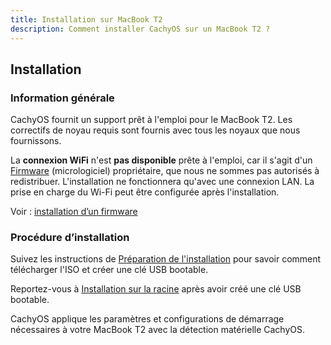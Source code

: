 ```yaml
---
title: Installation sur MacBook T2
description: Comment installer CachyOS sur un MacBook T2 ?
---
```



## Installation

### Information générale

CachyOS fournit un support prêt à l'emploi pour le MacBook T2. Les correctifs de noyau requis sont fournis avec tous les noyaux que nous fournissons.

La **connexion WiFi** n'est **pas disponible** prête à l'emploi, car il s'agit d'un [Firmware](https://fr.wikipedia.org/wiki/Firmware) (micrologiciel) propriétaire, que nous ne sommes pas autorisés à redistribuer.
L'installation ne fonctionnera qu'avec une connexion LAN. La prise en charge du Wi-Fi peut être configurée après l'installation.

Voir :  [installation d’un firmware](#installation-of-the-firmware)

### Procédure d’installation

Suivez les instructions de [Préparation de l'installation](/installation/installation_prepare#creating-a-bootable-cachyos-usb-drive) pour savoir comment télécharger l'ISO et créer une clé USB bootable.

Reportez-vous à [Installation sur la racine](/installation/installation_on_root) après avoir créé une clé USB bootable.

CachyOS applique les paramètres et configurations de démarrage nécessaires à votre MacBook T2 avec la détection matérielle CachyOS.
